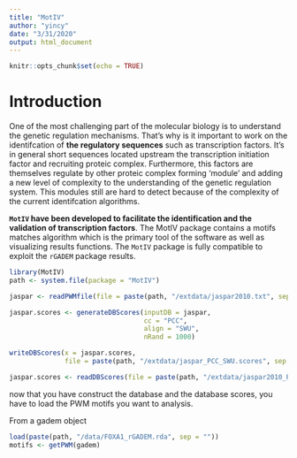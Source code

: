 ```yaml
---
title: "MotIV"
author: "yincy"
date: "3/31/2020"
output: html_document
---
```


```r
knitr::opts_chunk$set(echo = TRUE)
```


# Introduction  
One of the most challenging part of the molecular biology is to understand the genetic regulation mechanisms. That's why is it important to work on the identifcation of **the regulatory sequences** such as transcription factors. It's in general short sequences located upstream the transcription initiation factor and recruiting proteic complex. Furthermore, this factors are themselves regulate by other proteic complex forming 'module' and adding a new level of complexity to the understanding of the genetic regulation system. This modules still are hard to detect because of the complexity of the current identifcation algorithms.  

**`MotIV` have been developed to facilitate the identification and the validation of transcription factors**. The MotIV package contains a motifs matches algorithm which is the primary tool of the software as well as visualizing results functions. The `MotIV` package is fully compatible to exploit the `rGADEM` package results. 


```r
library(MotIV)
path <- system.file(package = "MotIV")
```


```r
jaspar <- readPWMfile(file = paste(path, "/extdata/jaspar2010.txt", sep = ""))
```


```r
jaspar.scores <- generateDBScores(inputDB = jaspar, 
                                  cc = "PCC", 
                                  align = "SWU", 
                                  nRand = 1000)
```


```r
writeDBScores(x = jaspar.scores, 
              file = paste(path, "/extdata/jaspar_PCC_SWU.scores", sep = ""))
```


```r
jaspar.scores <- readDBScores(file = paste(path, "/extdata/jaspar2010_PCC_SWU.scores", sep = ""))
```


now that you have construct the database and the database scores, you have to load the PWM motifs you want to analysis.  

From a gadem object  
```r
load(paste(path, "/data/FOXA1_rGADEM.rda", sep = ""))
motifs <- getPWM(gadem)
```



